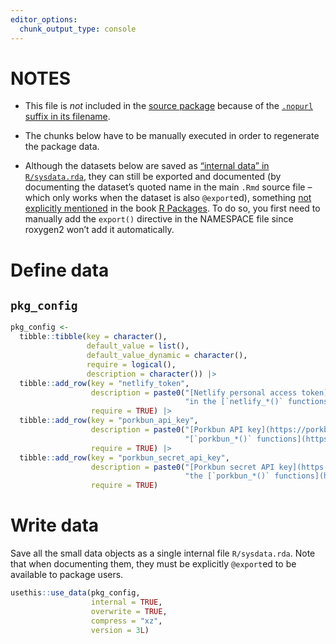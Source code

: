 ```yaml
---
editor_options:
  chunk_output_type: console
---
```


# NOTES

-   This file is *not* included in the [source package](https://r-pkgs.org/structure.html#sec-source-package) because of the [`.nopurl` suffix in its
    filename](https://pkgpurl.rpkg.dev/reference/purl_rmd.html#-rmd-files-excluded-from-purling).

-   The chunks below have to be manually executed in order to regenerate the package data.

-   Although the datasets below are saved as ["internal data" in `R/sysdata.rda`](https://r-pkgs.org/data.html#sec-data-sysdata), they can still be exported and
    documented (by documenting the dataset's quoted name in the main `.Rmd` source file – which only works when the dataset is also `@export`ed), something [not
    explicitly mentioned](https://coolbutuseless.github.io/2018/12/10/r-packages-internal-and-external-data/) in the book [R
    Packages](https://r-pkgs.org/data.html#sec-data-data). To do so, you first need to manually add the `export()` directive in the NAMESPACE file since
    roxygen2 won't add it automatically.

# Define data

## `pkg_config`

```r
pkg_config <-
  tibble::tibble(key = character(),
                 default_value = list(),
                 default_value_dynamic = character(),
                 require = logical(),
                 description = character()) |>
  tibble::add_row(key = "netlify_token",
                  description = paste0("[Netlify personal access token](https://docs.netlify.com/api/get-started/#authentication) used for authentication ",
                                       "in the [`netlify_*()` functions](https://yay.rpkg.dev/reference/index.html#netlify)."),
                  require = TRUE) |>
  tibble::add_row(key = "porkbun_api_key",
                  description = paste0("[Porkbun API key](https://porkbun.com/api/json/v3/documentation#Authentication) used for authentication in the ",
                                       "[`porkbun_*()` functions](https://yay.rpkg.dev/reference/index.html#porkbun)."),
                  require = TRUE) |>
  tibble::add_row(key = "porkbun_secret_api_key",
                  description = paste0("[Porkbun secret API key](https://porkbun.com/api/json/v3/documentation#Authentication) used for authentication in ",
                                       "the [`porkbun_*()` functions](https://yay.rpkg.dev/reference/index.html#porkbun)."),
                  require = TRUE)
```

# Write data

Save all the small data objects as a single internal file `R/sysdata.rda`. Note that when documenting them, they must be explicitly `@export`ed to be available
to package users.

```r
usethis::use_data(pkg_config,
                  internal = TRUE,
                  overwrite = TRUE,
                  compress = "xz",
                  version = 3L)
```
